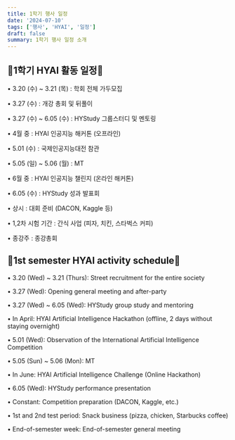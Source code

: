 ```yaml
---
title: 1학기 행사 일정
date: '2024-07-10'
tags: ['행사', 'HYAI', '일정']
draft: false
summary: 1학기 행사 일정 소개
---
```


## 📌1학기 HYAI 활동 일정📌

• 3.20 (수) ~ 3.21 (목) : 학회 전체 가두모집

• 3.27 (수) : 개강 총회 및 뒤풀이

• 3.27 (수) ~ 6.05 (수) : HYStudy 그룹스터디 및 멘토링

• 4월 중 : HYAI 인공지능 해커톤 (오프라인)

• 5.01 (수) : 국제인공지능대전 참관

• 5.05 (일) ~ 5.06 (월) : MT

• 6월 중 : HYAI 인공지능 챌린지 (온라인 해커톤)

• 6.05 (수) : HYStudy 성과 발표회

• 상시 : 대회 준비 (DACON, Kaggle 등)

• 1,2차 시험 기간 : 간식 사업 (피자, 치킨, 스타벅스 커피)

• 종강주 : 종강총회

## 📌1st semester HYAI activity schedule📌

• 3.20 (Wed) ~ 3.21 (Thurs): Street recruitment for the entire society

• 3.27 (Wed): Opening general meeting and after-party

• 3.27 (Wed) ~ 6.05 (Wed): HYStudy group study and mentoring

• In April: HYAI Artificial Intelligence Hackathon (offline, 2 days without staying overnight)

• 5.01 (Wed): Observation of the International Artificial Intelligence Competition

• 5.05 (Sun) ~ 5.06 (Mon): MT

• In June: HYAI Artificial Intelligence Challenge (Online Hackathon)

• 6.05 (Wed): HYStudy performance presentation

• Constant: Competition preparation (DACON, Kaggle, etc.)

• 1st and 2nd test period: Snack business (pizza, chicken, Starbucks coffee)

• End-of-semester week: End-of-semester general meeting